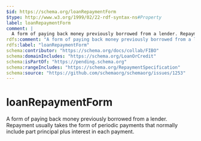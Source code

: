 ```yaml
---
$id: https://schema.org/loanRepaymentForm
$type: http://www.w3.org/1999/02/22-rdf-syntax-ns#Property
label: loanRepaymentForm
comment: |
  A form of paying back money previously borrowed from a lender. Repayment usually takes the form of periodic payments that normally include part principal plus interest in each payment.
rdfs:comment: "A form of paying back money previously borrowed from a lender. Repayment usually takes the form of periodic payments that normally include part principal plus interest in each payment."
rdfs:label: "loanRepaymentForm"
schema:contributor: "https://schema.org/docs/collab/FIBO"
schema:domainIncludes: "https://schema.org/LoanOrCredit"
schema:isPartOf: "https://pending.schema.org"
schema:rangeIncludes: "https://schema.org/RepaymentSpecification"
schema:source: "https://github.com/schemaorg/schemaorg/issues/1253"
---
```


# loanRepaymentForm

A form of paying back money previously borrowed from a lender. Repayment usually takes the form of periodic payments that normally include part principal plus interest in each payment.

